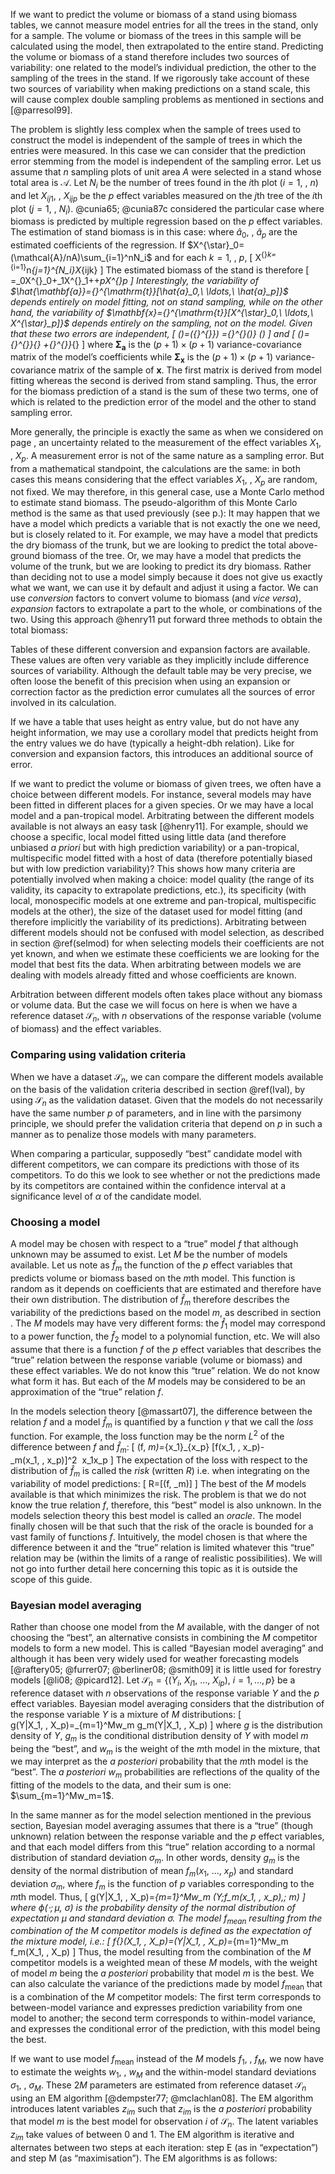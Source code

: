 




If we want to predict the volume or biomass of a stand using biomass tables, we cannot measure model entries for all the trees in the stand, only for a sample. The volume or biomass of the trees in this sample will be calculated using the model, then extrapolated to the entire stand. Predicting the volume or biomass of a stand therefore includes two sources of variability: one related to the model's individual prediction, the other to the sampling of the trees in the stand. If we rigorously take account of these two sources of variability when making predictions on a stand scale, this will cause complex double sampling problems as mentioned in sections \ref{peup} and \ref{sampeup} [@parresol99].

The problem is slightly less complex when the sample of trees used to construct the model is independent of the sample of trees in which the entries were measured. In this case we can consider that the prediction error stemming from the model is independent of the sampling error. Let us assume that $n$ sampling plots of unit area $A$ were selected in a stand whose total area is $\mathcal{A}$. Let $N_i$ be the number of trees found in the 
$i$th plot ($i=1$, \ldots, $n$) and let
$X_{ij1}$, \ldots, $X_{ijp}$ be the $p$ effect variables measured on the $j$th tree of the $i$th
plot ($j=1$, \ldots, $N_i$). @cunia65; @cunia87c considered the particular case where biomass is predicted by multiple regression based on the $p$ effect variables. The estimation of stand biomass is in this case:
\begin{eqnarray*}
\hat{B} &=&
\frac{\mathcal{A}}{n}\sum_{i=1}^n\frac{1}{A}\sum_{j=1}^{N_i}
(\hat{a}_0+\hat{a}_1X_{ij1}+\ldots+\hat{a}_pX_{ijp})
\\ &=& \hat{a}_0\Big(\frac{\mathcal{A}}{nA}\sum_{i=1}^nN_i\Big)
+\hat{a}_1\Big(\frac{\mathcal{A}}{nA}\sum_{i=1}^n\sum_{j=1}^{N_i}X_{ij1}\Big)
+\ldots+\hat{a}_p\Big(\frac{\mathcal{A}}{nA}\sum_{i=1}^n\sum_{j=1}^{N_i}X_{ijp}\Big)
\end{eqnarray*}
where $\hat{a}_0$, \ldots, $\hat{a}_p$ are the estimated coefficients of the regression. If 
$X^{\star}_0=(\mathcal{A}/nA)\sum_{i=1}^nN_i$ and for each $k=1$,
\ldots, $p$,
\[
X^{\star}_k=\frac{\mathcal{A}}{nA}\sum_{i=1}^n\sum_{j=1}^{N_i}X_{ijk}
\]
The estimated biomass of the stand is therefore
\[
\hat{B}=\hat{a}_0X^{\star}_0+\hat{a}_1X^{\star}_1+\ldots+\hat{a}_pX^{\star}_p
\]
Interestingly, the variability of 
$\hat{\mathbf{a}}={}^{\mathrm{t}}[\hat{a}_0,\ \ldots,\ \hat{a}_p]}$ depends entirely on model fitting, not on stand sampling, while on the other hand, the variability of 
$\mathbf{x}={}^{\mathrm{t}}[X^{\star}_0,\ \ldots,\ X^{\star}_p]}$ depends entirely on the sampling, not on the model. Given that these two errors are independent,
\[
\mathrm{E}(\hat{B})=\mathrm{E}({}^{\mathrm{t}}\hat{\mathbf{a}}}\mathbf{x})
={}^{\mathrm{t}}\mathrm{E}(\hat{\mathbf{a}})}\ \mathrm{E}(\mathbf{x})
\]
and
\[
\mathrm{Var}(\hat{B})={}^{\mathrm{t}}\mathbf{a}}\boldsymbol{\Sigma}_{\mathbf{x}}
\mathbf{a}+{}^{\mathrm{t}}\mathbf{x}}\boldsymbol{\Sigma}_{\mathbf{a}}\mathbf{x}
\]
where $\boldsymbol{\Sigma}_{\mathbf{a}}$ is the
$(p+1)\times(p+1)$ variance-covariance matrix of the model's coefficients while $\boldsymbol{\Sigma}_{\mathbf{x}}$ is the
$(p+1)\times(p+1)$ variance-covariance matrix of the sample of 
$\mathbf{x}$. The first matrix is derived from model fitting whereas the second is derived from stand sampling. Thus, the error for the biomass prediction of a stand is the sum of these two terms, one of which is related to the prediction error of the model and the other to stand sampling error.

More generally, the principle is exactly the same as when we considered on page \pageref{errmes}, an uncertainty related to the measurement of the effect variables $X_1$, \ldots, $X_p$. A measurement error is not of the same nature as a sampling error. But from a mathematical standpoint, the calculations are the same: in both cases this means considering that the effect variables $X_1$, \ldots, $X_p$
are random, not fixed. We may therefore, in this general case, use a Monte Carlo method to estimate stand biomass. The pseudo-algorithm of this Monte Carlo method is the same as that used previously (see p.\pageref{psa}):
\begin{enumerate}
\item For $k$ from $1$ to $Q$, where $Q$ is the number of Monte Carlo iterations:
    \begin{enumerate}
    \item for $i$ from 1 to $p$, draw $\hat{X}_i^{(k)}$ following a distribution corresponding to the variability of the stand sample (this distribution depends on the type of sampling conducted, the size and number of plots inventoried, etc.);
    \item draw a vector $\hat{\theta}^{(k)}$ following a multinormal distribution of mean $\hat{\theta}$ and variance-covariance matrix $\hat{\boldsymbol{\Sigma}}$;
    \item calculate the prediction 
    $\hat{Y}^{(k)}=f(\hat{X}_1^{(k)},\ \ldots,\ \hat{X}_p^{(k)};
    \hat{\theta}^{(k)})$.
    \end{enumerate}
\item The confidence interval of the prediction is the empirical confidence interval of the $Q$ values $\hat{Y}^{(1)}$, \ldots,
$\hat{Y}^{(Q)}$.
\end{enumerate}

\section{Expanding and converting volume and biomass models\label{BEF}}

It may happen that we have a model which predicts a variable that is not exactly the one we need, but is closely related to it. For example, we may have a model that predicts the dry biomass of the trunk, but we are looking to predict the total above-ground biomass of the tree. Or, we may have a model that predicts the volume of the trunk, but we are looking to predict its dry biomass. Rather than deciding not to use a model simply because it does not give us exactly what we want, we can use it by default and adjust it using a factor. We can use 
*conversion* factors to convert volume to biomass (and 
*vice versa*), *expansion* factors to extrapolate a part to the whole, or combinations of the two. Using this approach 
@henry11 put forward three methods to obtain the total biomass:
\begin{itemize}
\item The biomass of the trunk is the product of its volume and specific wood density $\rho$;
\item above-ground biomass is the product of trunk biomass and a biomass expansion factor (BEF);
\item above-ground biomass is the product of trunk volume and a biomass expansion and conversion factor (BCEF = BEF$\times\rho$).
\end{itemize}
Tables of these different conversion and expansion factors are available. These values are often very variable as they implicitly include difference sources of variability. Although the default table may be very precise, we often loose the benefit of this precision when using an expansion or correction factor as the prediction error cumulates all the sources of error involved in its calculation.

If we have a table that uses height as entry value, but do not have any height information, we may use a corollary model that predicts height from the entry values we do have (typically a height-dbh relation). Like for conversion and expansion factors, this introduces an additional source of error.

\section{Arbitrating between different models\label{arbi}}

If we want to predict the volume or biomass of given trees, we often have a choice between different models. For instance, several models may have been fitted in different places for a given species. Or we may have a local model and a pan-tropical model. Arbitrating between the different models available is not always an easy task [@henry11].
For example, should we choose a specific, local model fitted using little data (and therefore unbiased *a priori* but with high prediction variability) or a pan-tropical, multispecific model fitted with a host of data (therefore potentially biased but with low prediction variability)? This shows how many criteria are potentially involved when making a choice: model quality (the range of its validity, its capacity to extrapolate predictions, etc.), its specificity (with local, monospecific models at one extreme and pan-tropical, multispecific models at the other), the size of the dataset used for model fitting (and therefore implicitly the variability of its predictions). Arbitrating between different models should not be confused with model selection, as described in section \@ref(selmod) for when selecting models their coefficients are not yet known, and when we estimate these coefficients we are looking for the model that best fits the data. When arbitrating between models we are dealing with models already fitted and whose coefficients are known.

Arbitration between different models often takes place without any biomass or volume data. But the case we will focus on here is when we have a reference dataset $\mathcal{S}_n$, with $n$ observations of the response variable (volume of biomass) and the effect variables.

### Comparing using validation criteria

When we have a dataset 
$\mathcal{S}_n$, we can compare the different models available on the basis of the validation criteria described in section \@ref(Ival), by using $\mathcal{S}_n$ as the validation dataset. Given that the models do not necessarily have the same number $p$ of parameters, and in line with the parsimony principle, we should prefer the validation criteria that depend on $p$ in such a manner as to penalize those models with many parameters.

When comparing a particular, supposedly "best" candidate model with different competitors, we can compare its predictions with those of its competitors. To do this we look to see whether or not the predictions made by its competitors are contained within the confidence interval at a significance level of $\alpha$ of the candidate model.

### Choosing a model

A model may be chosen with respect to a "true"
model $f$ that although unknown may be assumed to exist. Let $M$ be the number of models available. Let us note as 
$\hat{f}_m$ the function of the $p$ effect variables that predicts volume or biomass based on the $m$th model. This function is random as it depends on coefficients that are estimated and therefore have their own distribution. The distribution of 
$\hat{f}_m$ therefore describes the variability of the predictions based on the model $m$, as described in section 
\ref{BVpred}. The $M$ models may have very different forms: the $\hat{f}_1$ model may correspond to a power function, the $\hat{f}_2$ model to a polynomial function, etc. We will also assume that there is a function $f$ of the $p$ effect variables that describes the
"true" relation between the response variable (volume or biomass) and these effect variables. We do not know this 
"true" relation. We do not know what form it has. But each of the $M$ models may be considered to be an approximation of the "true" relation $f$.

In the models selection theory [@massart07],
the difference between the relation $f$ and a model $\hat{f}_m$ is quantified by a function $\gamma$ that we call the *loss* function. For example, the loss function may be the norm $L^2$ of the difference between $f$ and $\hat{f}_m$:
\[
\gamma(f,\ \hat{f}_m)=\int_{x_1}\ldots\int_{x_p}
[f(x_1,\ \ldots,\ x_p)-\hat{f}_m(x_1,\ \ldots,\ x_p)]^2
\ \mathrm{d}x_1\ldots\mathrm{d}x_p
\]
The expectation of the loss with respect to the distribution of $\hat{f}_m$ is called the *risk* (written $R$) i.e. when integrating on the variability of model predictions:
\[
R=\mathrm{E}[\gamma(f,\ \hat{f}_m)]
\]
The best of the $M$ models available is that which minimizes the risk. The problem is that we do not know the true relation $f$, therefore, this "best" model is also unknown. In the models selection theory this best model is called an *oracle*. The model finally chosen will be that such that the risk of the oracle is bounded for a vast family of functions $f$. Intuitively, the model chosen is that where the difference between it and the "true" relation is limited whatever this "true" relation may be (within the limits of a range of realistic possibilities). We will not go into further detail here concerning this topic as it is outside the scope of this guide.

### Bayesian model averaging

Rather than choose one model from the $M$ available, with the danger of not choosing the "best", an alternative consists in combining the $M$ competitor models to form a new model. This is called "Bayesian model averaging" and although it has been very widely used for weather forecasting models [@raftery05; @furrer07; @berliner08; @smith09] it is little used for forestry models [@li08; @picard12].
Let
$\mathcal{S}_n=\{(Y_i,\ X_{i1},\ \ldots,\ X_{ip}),\ i=1,\ldots,p\}$
be a reference dataset with $n$ observations of the response variable $Y$ and the $p$ effect variables. Bayesian model averaging considers that the distribution of the response variable $Y$ is a mixture of $M$ distributions:
\[
g(Y|X_1,\ \ldots,\ X_p)=\sum_{m=1}^Mw_m\ g_m(Y|X_1,\ \ldots,\ X_p)
\]
where $g$ is the distribution density of $Y$, $g_m$ is the conditional distribution density of $Y$ with model $m$ being the "best", and $w_m$ is the weight of the $m$th model in the mixture, that we may interpret as the *a posteriori* probability that the 
$m$th model is the "best". The *a posteriori* $w_m$ probabilities are reflections of the quality of the fitting of the models to the data, and their sum is one:
$\sum_{m=1}^Mw_m=1$.

In the same manner as for the model selection mentioned in the previous section, Bayesian model averaging assumes that there is a "true" (though unknown) relation between the response variable and the $p$ effect variables, and that each model differs from this "true" relation according to a normal distribution of standard deviation $\sigma_m$. In other words, density $g_m$
is the density of the normal distribution of mean 
$f_m(x_1,\ \ldots,\ x_p)$ and standard deviation $\sigma_m$, where $f_m$ is the function of $p$ variables corresponding to the $m$th
model. Thus,
\[
g(Y|X_1,\ \ldots,\ X_p)=\sum_{m=1}^Mw_m\ \phi(Y;f_m(x_1,\ \ldots,\ x_p),\;
\sigma_m)
\]
where $\phi(\cdot;\mu,\ \sigma)$ is the probability density of the normal distribution of expectation $\mu$ and standard deviation $\sigma$. The model 
$f_{\mathrm{mean}}$ resulting from the combination of the $M$ competitor models is defined as the expectation of the mixture model, i.e.:
\[
f_{\mathrm{mean}}(X_1,\ \ldots,\ X_p)=\mbox{E}(Y|X_1,\ \ldots,\ X_p)=\sum_{m=1}^Mw_m\ 
f_m(X_1,\ \ldots,\ X_p)
\]
Thus, the model resulting from the combination of the $M$ competitor models is a weighted mean of these $M$ models, with the weight of model $m$ being the *a posteriori* probability that model $m$ is the best. We can also calculate the variance of the predictions made by model $f_{\mathrm{mean}}$
that is a combination of the $M$ competitor models:
\begin{eqnarray*}
\mbox{Var}(Y|X_1,\ \ldots,\ X_p) &=& \sum_{m=1}^Mw_m\Big[
f_m(X_1,\ \ldots,\ X_p)-\sum_{l=1}^Mw_l\ f_l(X_1,\ \ldots,\ X_p)\Big]^2
\\ && +\sum_{m=1}^Mw_m\ \sigma_m^2
\end{eqnarray*}
The first term corresponds to between-model variance and expresses prediction variability from one model to another; the second term corresponds to within-model variance, and expresses the conditional error of the prediction, with this model being the best.

If we want to use model $f_{\mathrm{mean}}$ instead of the $M$ models $f_1$, \ldots, $f_M$, we now have to estimate the weights
$w_1$, \ldots, $w_M$ and the within-model standard deviations $\sigma_1$,
\ldots, $\sigma_M$. These $2M$ parameters are estimated from reference dataset $\mathcal{S}_n$ using an EM algorithm [@dempster77; @mclachlan08]. The EM algorithm introduces latent variables $z_{im}$ such that $z_{im}$ is the *a posteriori* probability that model $m$ is the best model for observation $i$ of $\mathcal{S}_n$. The latent variables $z_{im}$ take values of between 0 and 1.
The EM algorithm is iterative and alternates between two steps at each iteration: step E (as in "expectation") and step M (as "maximisation"). The EM algorithms is as follows:
\begin{enumerate}
\item Choose start values $w^{(0)}_1$, \ldots, $w^{(0)}_M$,
$\sigma^{(0)}_1$, \ldots, $\sigma^{(0)}_M$ for the $2M$ parameters to be estimated.
\item Alternate the two steps:
    \begin{enumerate}
    \item step E: calculate the value of $z_{im}$ at iteration 
    $j$ sbased on the values of the parameters at iteration $j-1$:
    \[
    z_{im}^{(j)}=\frac{w_m^{(j-1)}\ \phi[Y_i;f_m(X_{i1},\ \ldots,\ X_{ip}),
    \ \sigma_m^{(j-1)}]}{\sum_{k=1}^Mw_k^{(j-1)}\ \phi[Y_i;f_k(X_{i1},\ \ldots,\ X_{ip}),
    \ \sigma_k^{(j-1)}]}
    \]
    \item step M: estimate the parameters at iteration $j$ using current values of $z_{im}$ as weight, i.e.:
    \begin{eqnarray*}
    w_m^{(j)} &=& \frac{1}{n}\sum_{i=1}^nz_{im}^{(j)}\\ %
    {\sigma_m^{(j)}}^2 &=&
    \frac{\sum_{i=1}^nz_{im}^{(j)}[Y_i-f_m(X_{i1},\ \ldots,\ X_{ip})]^2}
    {\sum_{i=1}^nz_{im}^{(j)}}
    \end{eqnarray*}
    \end{enumerate}
\item[] such as $\sum_{m=1}^M|w_m^{(j)}-w_m^{(j-1)}|+
\sum_{m=1}^M|\sigma_m^{(j)}-\sigma_m^{(j-1)}|$ is larger than a fixed infitesimal threshold (for example $10^{-6}$).
\item The estimated value of $w_m$ is $w_m^{(j)}$ and the estimated value of $\sigma_m$ is $\sigma_m^{(j)}$.
\end{enumerate}
